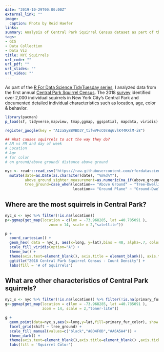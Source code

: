 ```yaml
---
date: "2019-10-29T00:00:00Z"
external_link: ""
image:
  caption: Photo by Reid Haefer
links:
summary: Analysis of Central Park Squirrel Census dataset as part of the October 29th, 2019 TidyTuesday data series.
tags:
- GIS
- Data Collection
- Data Viz
title: NYC Squirrels
url_code: ""
url_pdf: ""
url_slides: ""
url_video: ""
---
```


As part of the [R For Data Science TidyTuesday series](https://github.com/rfordatascience/tidytuesday), I analyzed data from the first annual [Central Park Squirrel Census](https://www.thesquirrelcensus.com/). The 2018 [survey](https://www.citylab.com/life/2019/06/squirrel-census-results-population-central-park-nyc/592162/) identified over 2,000 individual squirrels in New York City's Central Park and documented detailed individual characteristics such as location, age, color & behavior. 


```r
library(pacman)
p_load(sf, tidyverse,mapview, tmap,ggmap, ggspatial, mapdata, viridis)

register_google(key = "AIzaSyBBVBD3Y_tifwVFsC0sWq6vlK44RXlM-i8")

## What causes squirrels to act the way they do?
# AM vs PM and day of week
# Location
# Age
# fur color
# on ground/above ground/ distance above ground

nyc <- readr::read_csv("https://raw.githubusercontent.com/rfordatascience/tidytuesday/master/data/2019/2019-10-29/nyc_squirrels.csv") %>%
  mutate(date=as.Date(as.character(date), "%m%d%Y"),
         above_ground_sighter_measurement=as.numeric(na_if(above_ground_sighter_measurement,FALSE)),
         tree_ground=case_when(location== "Above Ground" ~ "Tree-Dwelling Squirrel",
                               location== "Ground Plane" ~ "Ground-Dwelling Squirell"))
```


## Where are the most squirrels in Central Park?

```r
nyc_s <- nyc %>% filter(!is.na(location))
p<-ggmap(get_map(location = c(lon = -73.968285, lat =40.785091 ),
                    zoom = 14, scale = 2,"satellite"))

p +
  coord_cartesian() +
  geom_hex( data = nyc_s, aes(x=long, y=lat),bins = 40, alpha=.7, color="white") +
  scale_fill_viridis(option="A") +
  theme_bw() +
  theme(axis.text=element_blank(), axis.title = element_blank(), axis.ticks = element_blank()) +
  ggtitle("2018 Central Park Squirrel Census - Count Density") +
  labs(fill = '# of Squirrels')
```


## What are other characteristics of Central Park squirrels?

```r
nyc_s <- nyc %>% filter(!is.na(location)) %>% filter(!is.na(primary_fur_color))
g<-ggmap(get_map(location = c(lon = -73.968285, lat =40.785091 ),
                 zoom = 14, scale = 2,"toner-lite"))

g +
  geom_point(data=nyc_s,aes(x=long,y=lat,fill=primary_fur_color), show.legend = T,colour="white",pch=21, size=2) +
  facet_grid(shift ~ tree_ground) +
  scale_fill_manual(values=c("black","#8D4F0D","#A6A5A4")) +
  theme_dark() +
  theme(axis.text=element_blank(),axis.title=element_blank() ,axis.ticks = element_blank())  +
  labs(fill = 'Squirrel Color')
```